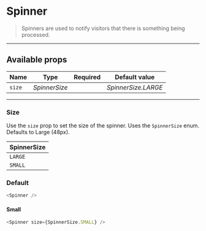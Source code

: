 
<Meta
  title="Design system/Patterns/Atoms/Spinner"
  component={Spinner}
/>

# Spinner

> Spinners are used to notify visitors that there is something being processed.

<Canvas>
  <Story name="Default">
    <Spinner />
  </Story>
</Canvas>

---

## Available props

| Name     | Type          | Required | Default value       |
|----------|---------------|----------|---------------------|
| `size`   | *SpinnerSize* |          | *SpinnerSize.LARGE* |


---

### Size

Use the `size` prop to set the size of the spinner. Uses the `SpinnerSize` enum. Defaults to Large (48px).

| SpinnerSize  |
|--------------|
| `LARGE`      |
| `SMALL`      |

### Default

```javascript
<Spinner />
```

<Canvas>
  <Story name="Spinner - default">
    <Spinner />
  </Story>
</Canvas>

#### Small

```javascript
<Spinner size={SpinnerSize.SMALL} />
```

<Canvas>
  <Story name="Color - primary">
    <Spinner size={SpinnerSize.SMALL} />
  </Story>
</Canvas>
